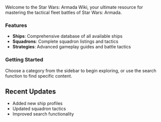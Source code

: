 
Welcome to the Star Wars: Armada Wiki, your ultimate resource for mastering the tactical fleet battles of Star Wars: Armada.

### Features

- **Ships**: Comprehensive database of all available ships
- **Squadrons**: Complete squadron listings and tactics
- **Strategies**: Advanced gameplay guides and battle tactics

### Getting Started

Choose a category from the sidebar to begin exploring, or use the search function to find specific content.

## Recent Updates

- Added new ship profiles
- Updated squadron tactics
- Improved search functionality